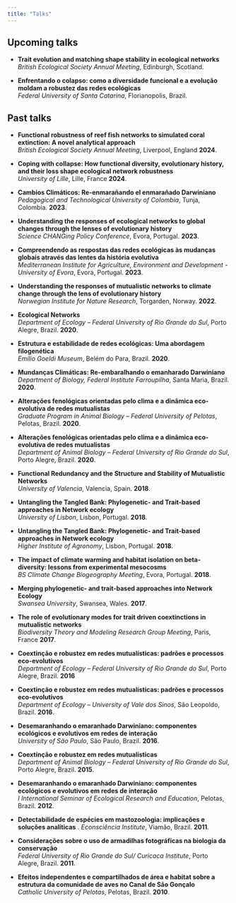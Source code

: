 ```yaml
---
title: "Talks"
---
```


## Upcoming talks
- **Trait evolution and matching shape stability in ecological networks**  
  *British Ecological Society Annual Meeting*, Edinburgh, Scotland.
  
 - **Enfrentando o colapso: como a diversidade funcional e a evolução moldam a robustez das redes ecológicas**  
  *Federal University of Santa Catarina*, Florianopolis, Brazil.
  

## Past talks
- **Functional robustness of reef fish networks to simulated coral extinction: A novel analytical approach**  
  *British Ecological Society Annual Meeting*, Liverpool, England **2024**.
  
- **Coping with collapse: How functional diversity, evolutionary history, and their loss shape ecological network robustness**  
  *University of Lille*, Lille, France **2024**.

- **Cambios Climáticos: Re-enmarañando el enmarañado Darwiniano**  
  *Pedagogical and Technological University of Colombia*, Tunja, Colombia. **2023**.

- **Understanding the responses of ecological networks to global changes through the lenses of evolutionary history**  
  *Science CHANGing Policy Conference*, Evora, Portugal. **2023**.

- **Compreendendo as respostas das redes ecológicas às mudanças globais através das lentes da história evolutiva**  
  *Mediterranean Institute for Agriculture, Environment and Development - University of Evora*, Evora, Portugal. **2023**.

- **Understanding the responses of mutualistic networks to climate change through the lens of evolutionary history**  
  *Norwegian Institute for Nature Research*, Torgarden, Norway. **2022**.

- **Ecological Networks**  
  *Department of Ecology – Federal University of Rio Grande do Sul*, Porto Alegre, Brazil. **2020**.

- **Estrutura e estabilidade de redes ecológicas: Uma abordagem filogenética**  
  *Emílio Goeldi Museum*, Belém do Para, Brazil. **2020**.

- **Mundanças Climáticas: Re-embaralhando o emanharado Darwiniano**  
  *Department of Biology, Federal Institute Farroupilha*, Santa Maria, Brazil. **2020**.

- **Alterações fenológicas orientadas pelo clima e a dinâmica eco-evolutiva de redes mutualistas**  
  *Graduate Program in Animal Biology – Federal University of Pelotas*, Pelotas, Brazil. **2020**.

- **Alterações fenológicas orientadas pelo clima e a dinâmica eco-evolutiva de redes mutualistas**  
  *Department of Animal Biology – Federal University of Rio Grande do Sul*, Porto Alegre, Brazil. **2020**.

- **Functional Redundancy and the Structure and Stability of Mutualistic Networks**  
  *University of Valencia*, Valencia, Spain. **2018**.

- **Untangling the Tangled Bank: Phylogenetic- and Trait-based approaches in Network ecology**  
  *University of Lisbon*, Lisbon, Portugal. **2018**.

- **Untangling the Tangled Bank: Phylogenetic- and Trait-based approaches in Network ecology**  
  *Higher Institute of Agronomy*, Lisbon, Portugal. **2018**.
  
- **The impact of climate warming and habitat isolation on beta- diversity: lessons from experimental mesocosms**  
  *BS Climate Change Biogeography Meeting*, Evora, Portugal. **2018**.

- **Merging phylogenetic- and trait-based approaches into Network Ecology**  
  *Swansea University*, Swansea, Wales. **2017**.
  
- **The role of evolutionary modes for trait driven coextinctions in mutualistic networks**  
  *Biodiversity Theory and Modeling Research Group Meeting*, Paris, France **2017**.

- **Coextinção e robustez em redes mutualísticas: padrões e processos eco-evolutivos**  
  *Department of Ecology – Federal University of Rio Grande do Sul*, Porto Alegre, Brazil. **2016**

- **Coextinção e robustez em redes mutualísticas: padrões e processos eco-evolutivos**  
  *Department of Ecology – University of Vale dos Sinos*, São Leopoldo, Brazil. **2016**.

- **Desemaranhando o emaranhado Darwiniano: componentes ecológicos e evolutivos em redes de interação**  
  *University of São Paulo*, São Paulo, Brazil. **2016**.

- **Coextinção e robustez em redes mutualísticas**  
  *Department of Animal Biology – Federal University of Rio Grande do Sul*, Porto Alegre, Brazil. **2015**.

- **Desemaranhando o emaranhado Darwiniano: componentes ecológicos e evolutivos em redes de interação**  
  *I International Seminar of Ecological Research and Education*, Pelotas, Brazil. **2012**.

- **Detectabilidade de espécies em mastozoologia: implicações e soluções analíticas** . 
  *Econsciência Institute*, Viamão, Brazil. **2011**.

- **Considerações sobre o uso de armadilhas fotográficas na biologia da conservação**  
  *Federal University of Rio Grande do Sul/ Curicaca Institute*, Porto Alegre, Brazil. **2011**.

- **Efeitos independentes e compartilhados de área e habitat sobre a estrutura da comunidade de aves no Canal de São Gonçalo**  
  *Catholic University of Pelotas*, Pelotas, Brazil. **2010**.
